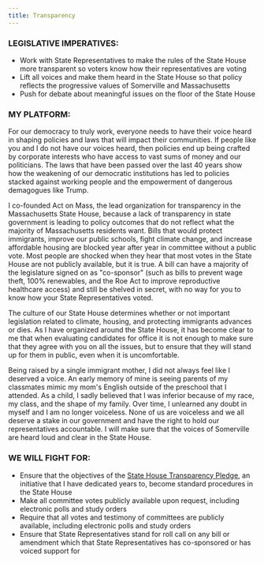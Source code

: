 ```yaml
---
title: Transparency
---
```


### LEGISLATIVE IMPERATIVES:

-   Work with State Representatives to make the rules of the State House more transparent so voters know how their representatives are voting
-   Lift all voices and make them heard in the State House so that policy reflects the progressive values of Somerville and Massachusetts 
-   Push for debate about meaningful issues on the floor of the State House

### MY PLATFORM:

For our democracy to truly work, everyone needs to have their voice heard in shaping policies and laws that will impact their communities. If people like you and I do not have our voices heard, then policies end up being crafted by corporate interests who have access to vast sums of money and our politicians. The laws that have been passed over the last 40 years show how the weakening of our democratic institutions has led to policies stacked against working people and the empowerment of dangerous demagogues like Trump.

I co-founded Act on Mass, the lead organization for transparency in the Massachusetts State House, because a lack of transparency in state government is leading to policy outcomes that do not reflect what the majority of Massachusetts residents want. Bills that would protect immigrants, improve our public schools, fight climate change, and increase affordable housing are blocked year after year in committee without a public vote. Most people are shocked when they hear that most votes in the State House are not publicly available, but it is true. A bill can have a majority of the legislature signed on as "co-sponsor" (such as bills to prevent wage theft, 100% renewables, and the Roe Act to improve reproductive healthcare access) and still be shelved in secret, with no way for you to know how your State Representatives voted.

The culture of our State House determines whether or not important legislation related to climate, housing, and protecting immigrants advances or dies. As I have organized around the State House, it has become clear to me that when evaluating candidates for office it is not enough to make sure that they agree with you on all the issues, but to ensure that they will stand up for them in public, even when it is uncomfortable. 

Being raised by a single immigrant mother, I did not always feel like I deserved a voice. An early memory of mine is seeing parents of my classmates mimic my mom's English outside of the preschool that I attended. As a child, I sadly believed that I was inferior because of my race, my class, and the shape of my family. Over time, I unlearned any doubt in myself and I am no longer voiceless. None of us are voiceless and we all deserve a stake in our government and have the right to hold our representatives accountable. I will make sure that the voices of Somerville are heard loud and clear in the State House.

### WE WILL FIGHT FOR:

-   Ensure that the objectives of the [State House Transparency Pledge](https://actonmass.org/pledge/), an initiative that I have dedicated years to, become standard procedures in the State House 
-   Make all committee votes publicly available upon request, including electronic polls and study orders
-   Require that all votes and testimony of committees are publicly available, including electronic polls and study orders
-   Ensure that State Representatives stand for roll call on any bill or amendment which that State Representatives has co-sponsored or has voiced support for
